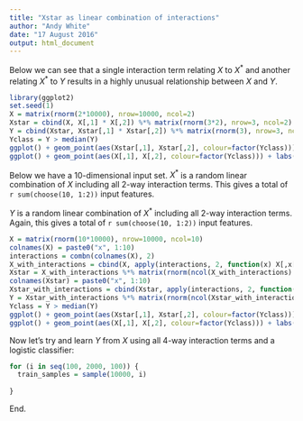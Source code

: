 ---
title: "Xstar as linear combination of interactions"
author: "Andy White"
date: "17 August 2016"
output: html_document
---

Below we can see that a single interaction term relating $X$ to $X^*$ and another relating $X^*$ to $Y$ results in a highly unusual relationship between $X$ and $Y$. 

```{r}
library(ggplot2)
set.seed(1)
X = matrix(rnorm(2*10000), nrow=10000, ncol=2)
Xstar = cbind(X, X[,1] * X[,2]) %*% matrix(rnorm(3*2), nrow=3, ncol=2)
Y = cbind(Xstar, Xstar[,1] * Xstar[,2]) %*% matrix(rnorm(3), nrow=3, ncol=1)
Yclass = Y > median(Y)
ggplot() + geom_point(aes(Xstar[,1], Xstar[,2], colour=factor(Yclass))) + labs(x="X*1", y="X*2", main="Classification of data in X*")
ggplot() + geom_point(aes(X[,1], X[,2], colour=factor(Yclass))) + labs(x="X1", y="X2", main="Classification of data in X")
```

Below we have a 10-dimensional input set. $X^*$ is a random linear combination of $X$ including all 2-way interaction terms. This gives a total of `r sum(choose(10, 1:2))` input features.

$Y$ is a random linear combination of $X^*$ including all 2-way interaction terms. Again, this gives a total of `r sum(choose(10, 1:2))` input features.

```{r}
X = matrix(rnorm(10*10000), nrow=10000, ncol=10)
colnames(X) = paste0("x", 1:10)
interactions = combn(colnames(X), 2)
X_with_interactions = cbind(X, apply(interactions, 2, function(x) X[,x[1]] * X[,x[2]]))
Xstar = X_with_interactions %*% matrix(rnorm(ncol(X_with_interactions) * 10), nrow=ncol(X_with_interactions), ncol=10)
colnames(Xstar) = paste0("x", 1:10)
Xstar_with_interactions = cbind(Xstar, apply(interactions, 2, function(x) Xstar[,x[1]] * X[,x[2]]))
Y = Xstar_with_interactions %*% matrix(rnorm(ncol(Xstar_with_interactions)), nrow=ncol(Xstar_with_interactions), ncol=1)
Yclass = Y > median(Y)
ggplot() + geom_point(aes(Xstar[,1], Xstar[,2], colour=factor(Yclass))) + labs(x="X*1", y="X*2", main="Classification of data in X*")
ggplot() + geom_point(aes(X[,1], X[,2], colour=factor(Yclass))) + labs(x="X1", y="X2", main="Classification of data in X")
```

Now let's try and learn $Y$ from $X$ using all 4-way interaction terms and a logistic classifier:

```{r}
for (i in seq(100, 2000, 100)) {
  train_samples = sample(10000, i)
  
}
```

End.